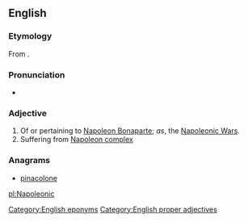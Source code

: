 ==English==

===Etymology===
From {{suffix|Napoleon|ic|lang=en}}.

===Pronunciation===
* {{enPR|nə.pô'.lē.äʹ.nĭk}}

===Adjective===
{{en-adj|-}}

# Of or pertaining to [[w:Napoleon Bonaparte|Napoleon Bonaparte]]; ''as'', the [[w:Napoleonic Wars|Napoleonic Wars]].
# Suffering from [[Napoleon complex]]

===Anagrams===
* [[pinacolone#English|pinacolone]]

[[Category:English eponyms]]
[[Category:English proper adjectives]]

[[pl:Napoleonic]]